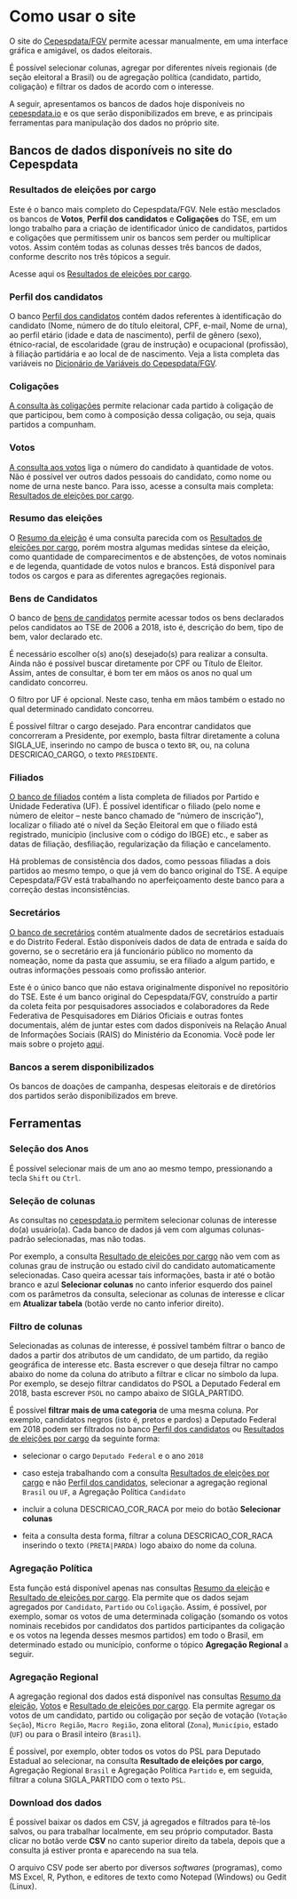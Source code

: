 # Como usar o site

O site do [Cepespdata/FGV](cepespdata.io) permite acessar manualmente, em uma interface gráfica e amigável, os dados eleitorais. 

É possível selecionar colunas, agregar por diferentes níveis regionais (de seção eleitoral a Brasil) ou de agregação política (candidato, partido, coligação) e filtrar os dados de acordo com o interesse.

A seguir, apresentamos os bancos de dados hoje disponíveis no [cepespdata.io](cepespdata.io) e os que serão disponibilizados em breve, e as principais ferramentas para manipulação dos dados no próprio site.

## Bancos de dados disponíveis no site do Cepespdata

### Resultados de eleições por cargo

Este é o banco mais completo do Cepespdata/FGV. Nele estão mesclados os bancos de **Votos**, **Perfil dos candidatos** e **Coligações** do TSE, em um longo trabalho para a criação de identificador único de candidatos, partidos e coligações que permitissem unir os bancos sem perder ou multiplicar votos. Assim contém todas as colunas desses três bancos de dados, conforme descrito nos três tópicos a seguir.

Acesse aqui os [Resultados de eleições por cargo](http://cepespdata.io/consulta/tse).

### Perfil dos candidatos

O banco [Perfil dos candidatos](http://cepespdata.io/consulta/candidatos) contém dados referentes à identificação do candidato (Nome, número de do título eleitoral, CPF, e-mail, Nome de urna), ao perfil etário (idade e data de nascimento), perfil de gênero (sexo), étnico-racial, de escolaridade (grau de instrução) e ocupacional (profissão), à filiação partidária e ao local de de nascimento. Veja a lista completa das variáveis no [Dicionário de Variáveis do Cepespdata/FGV](http://cepespdata.io/static/docs/cepespdata_dicionario_publico.xlsx).

### Coligações

[A consulta às coligações](http://cepespdata.io/consulta/legendas) permite relacionar cada partido à coligação de que participou, bem como à composição dessa coligação, ou seja, quais partidos a compunham.

### Votos

[A consulta aos votos](http://cepespdata.io/consulta/votos) liga o número do candidato à quantidade de votos. Não é possível ver outros dados pessoais do candidato, como nome ou nome de urna neste banco. Para isso, acesse a consulta mais completa: [Resultados de eleições por cargo](http://cepespdata.io/consulta/tse).

### Resumo das eleições

O [Resumo da eleição](http://cepespdata.io/consulta/tse?agregacao_politica=4) é uma consulta parecida com os [Resultados de eleições por cargo](http://cepespdata.io/consulta/tse), porém mostra algumas medidas síntese da eleição, como quantidade de comparecimentos e de abstenções, de votos nominais e de legenda, quantidade de votos nulos e brancos. Está disponível para todos os cargos e para as diferentes agregações regionais.

### Bens de Candidatos

O banco de [bens de candidatos](http://cepespdata.io/consulta/bem_candidato) permite acessar todos os bens declarados pelos candidatos ao TSE de 2006 a 2018, isto é, descrição do bem, tipo de bem, valor declarado etc. 

É necessário escolher o(s) ano(s) desejado(s) para realizar a consulta. Ainda não é possível buscar diretamente por CPF ou Título de Eleitor. Assim, antes de consultar, é bom ter em mãos os anos no qual um candidato concorreu. 

O filtro por UF é opcional. Neste caso, tenha em mãos também o estado no qual determinado candidato concorreu.

É possível filtrar o cargo desejado. Para encontrar candidatos que concorreram a Presidente, por exemplo, basta filtrar diretamente a coluna SIGLA_UE, inserindo no campo de busca o texto `BR`, ou, na coluna DESCRICAO_CARGO, o texto `PRESIDENTE`.

### Filiados

[O banco de filiados](http://cepespdata.io/consulta/filiados) contém a lista completa de filiados por Partido e Unidade Federativa (UF). É possível identificar o filiado (pelo nome e número de eleitor -- neste banco chamado de "número de inscrição"), localizar o filiado até o nível da Seção Eleitoral em que o filiado está registrado, município (inclusive com o código do IBGE) etc., e saber as datas de filiação, desfiliação, regularização da filiação e cancelamento. 

Há problemas de consistência dos dados, como pessoas filiadas a dois partidos ao mesmo tempo, o que já vem do banco original do TSE. A equipe Cepespdata/FGV está trabalhando no aperfeiçoamento deste banco para a correção destas inconsistências.

### Secretários

[O banco de secretários](http://cepespdata.io/consulta/secretarios) contém atualmente dados de secretários estaduais e do Distrito Federal. Estão disponíveis dados de data de entrada e saída do governo, se o secretário era já funcionário público no momento da nomeação, nome da pasta que assumiu, se era filiado a algum partido, e outras informações pessoais como profissão anterior.

Este é o único banco que não estava originalmente disponível no repositório do TSE. Este é um banco original do Cepespdata/FGV, construído a partir da coleta feita por pesquisadores associados e colaboradores da Rede Federativa de Pesquisadores em Diários Oficiais e outras fontes documentais, além de juntar estes com dados disponíveis na Relação Anual de Informações Sociais (RAIS) do Ministério da Economia. Você pode ler mais sobre o projeto [aqui](http://cepespdata.io/about-state-secretaries).

### Bancos a serem disponibilizados

Os bancos de doações de campanha, despesas eleitorais e de diretórios dos partidos serão disponibilizados em breve.

## Ferramentas

### Seleção dos Anos

É possível selecionar mais de um ano ao mesmo tempo, pressionando a tecla `Shift` ou `Ctrl`.

### Seleção de colunas

As consultas no [cepespdata.io](cepespdata.io) permitem selecionar colunas de interesse do(a) usuário(a). Cada banco de dados já vem com algumas colunas-padrão selecionadas, mas não todas. 

Por exemplo, a consulta [Resultado de eleições por cargo](http://cepespdata.io/consulta/tse) não vem com as colunas grau de instrução ou estado civil do candidato automaticamente selecionadas. Caso queira acessar tais informações, basta ir até o botão branco e azul **Selecionar colunas** no canto inferior esquerdo dos painel com os parâmetros da consulta, selecionar as colunas de interesse e clicar em **Atualizar tabela** (botão verde no canto inferior direito).

### Filtro de colunas

Selecionadas as colunas de interesse, é possível também filtrar o banco de dados a partir dos atributos de um candidato, de um partido, da região geográfica de interesse etc. Basta escrever o que deseja filtrar no campo abaixo do nome da coluna do atributo a filtrar e clicar no símbolo da lupa. Por exemplo, se desejo filtrar candidatos do PSOL a Deputado Federal em 2018, basta escrever `PSOL` no campo abaixo de SIGLA_PARTIDO.

É possível **filtrar mais de uma categoria** de uma mesma coluna. Por exemplo, candidatos negros (isto é, pretos e pardos) a Deputado Federal em 2018 podem ser filtrados no banco [Perfil dos candidatos](http://cepespdata.io/consulta/candidatos) ou [Resultados de eleições por cargo](http://cepespdata.io/consulta/tse) da seguinte forma:

- selecionar o cargo `Deputado Federal` e o ano `2018` 

- caso esteja trabalhando com a consulta [Resultados de eleições por cargo](http://cepespdata.io/consulta/tse) e não [Perfil dos candidatos](http://cepespdata.io/consulta/candidatos), selecionar a agregação regional `Brasil` ou `UF`, a Agregação Política `Candidato`

- incluir a coluna DESCRICAO_COR_RACA por meio do botão **Selecionar colunas**

- feita a consulta desta forma, filtrar a coluna DESCRICAO_COR_RACA inserindo o texto `(PRETA|PARDA)` logo abaixo do nome da coluna.

### Agregação Política

Esta função está disponível apenas nas consultas [Resumo da eleição](http://cepespdata.io/consulta/tse?agregacao_politica=4) e [Resultado de eleições por cargo](http://cepespdata.io/consulta/tse). Ela permite que os dados sejam agregados por `Candidato`, `Partido` ou `Coligação`. Assim, é possível, por exemplo, somar os votos de uma determinada coligação (somando os votos nominais recebidos por candidatos dos partidos participantes da coligação e os votos na legenda desses mesmos partidos) em todo o Brasil, em determinado estado ou município, conforme o tópico **Agregação Regional** a seguir.

### Agregação Regional 

A agregação regional dos dados está disponível nas consultas [Resumo da eleição](http://cepespdata.io/consulta/tse?agregacao_politica=4), [Votos](http://cepespdata.io/consulta/votos) e [Resultado de eleições por cargo](http://cepespdata.io/consulta/tse). Ela permite agregar os votos de um candidato, partido ou coligação por seção de votação (`Votação Seção`), `Micro Região`, `Macro Região`, zona elitoral (`Zona`), `Município`, estado (`UF`) ou para o Brasil inteiro (`Brasil`).

É possível, por exemplo, obter todos os votos do PSL para Deputado Estadual ao selecionar, na consulta **Resultado de eleições por cargo**, Agregação Regional `Brasil` e Agregação Política `Partido` e, em seguida, filtrar a coluna SIGLA_PARTIDO com o texto `PSL`.

### Download dos dados

É possível baixar os dados em CSV, já agregados e filtrados para tê-los salvos, ou para trabalhar localmente, em seu próprio computador. Basta clicar no botão verde **CSV** no canto superior direito da tabela, depois que a consulta já estiver pronta e aparecendo na sua tela.

O arquivo CSV pode ser aberto por diversos *softwares* (programas), como MS Excel, R, Python, e editores de texto como Notepad (Windows) ou Gedit (Linux).

